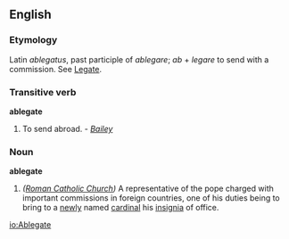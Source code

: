 ==English==
===Etymology===
Latin ''ablegatus'', past participle of ''ablegare''; ''ab'' + ''legare'' to send with a commission. See [[Legate]].

===Transitive verb===
'''ablegate'''
#{{obsolete}} To send abroad.  - ''[[Bailey]]''

===Noun===
'''ablegate'''
#''([[Roman Catholic Church]])'' A representative of the pope charged with important commissions in foreign countries, one of his duties being to bring to a [[newly]] named [[cardinal]] his [[insignia]] of office.

[[io:Ablegate]]